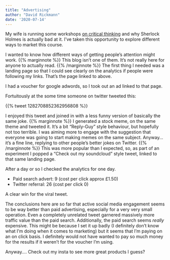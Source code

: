 ```yaml
---
title: "Advertising"
author: "David Rickmann"
date: '2020-07-14'
---
```


My wife is running some workshops [on critical thinking](https://notebook.lisamcnulty.co.uk/page/sherlock/) and why Sherlock Holmes is actually bad at it.
I've taken this opportunity to explore different ways to market this course.

I wanted to know how different ways of getting people's attention might work. {{% marginnote %}} This blog isn't one of them. It's not really here for anyone to actually read.   {{% /marginnote %}} The first thing I needed was a landing page so that I could see clearly on the analytics if people were following my links. That's the page linked to above.

I had a voucher for google adwords, so I took out an ad linked to that page. 

Fortuitously at the some time someone on twitter tweeted this:

{{% tweet 1282708852362956808 %}}

I enjoyed this tweet and joined in with a less funny version of basically the same joke. {{% marginnote %}} I generated a stock meme, on the same theme and tweeted it. It's a bit "Reply-Guy" style behaviour, but hopefully not too terrible. I was aiming more to engage with the suggestion that everyone was going to start making memes on the same subject. Anyway... it's a fine line, replying to other people's better jokes on Twitter. {{% /marginnote %}}
This was more popular than I expected, so, as part of an experiment I popped a "Check out my soundcloud" style tweet, linked to that same landing page.

After a day or so I checked the analytics for one day.

* Paid search advert: 9 (cost per click approx £1.50) 
* Twitter referral: 26 (cost per click 0)

A clear win for the viral tweet.

The conclusions here are so far that active social media engagement seems to be way better than paid advertising, especially for a very very small operation. Even a completely unrelated tweet garnered massively more traffic value than the paid search. Additionally, the paid search seems *really* expensive. This might be because I set it up badly (I definitely don't know what I'm doing when it comes to marketing) but it seems that I'm paying on an on click basis. I definitely would not have wanted to pay so much money for the results if it weren't for the voucher I'm using. 

Anyway.... 
Check out my insta to see more great products I guess?


